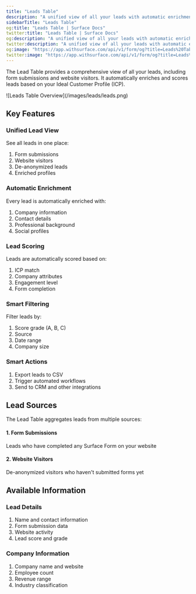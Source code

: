 ```yaml
---
title: "Leads Table"
description: "A unified view of all your leads with automatic enrichment and scoring"
sidebarTitle: "Leads Table"
og:title: "Leads Table | Surface Docs"
twitter:title: "Leads Table | Surface Docs"
og:description: "A unified view of all your leads with automatic enrichment and scoring"
twitter:description: "A unified view of all your leads with automatic enrichment and scoring"
og:image: "https://app.withsurface.com/api/v1/form/og?title=Leads%20Table"
twitter:image: "https://app.withsurface.com/api/v1/form/og?title=Leads%20Table"
---
```


The Lead Table provides a comprehensive view of all your leads, including form submissions and website visitors. It automatically enriches and scores leads based on your Ideal Customer Profile (ICP).

<Frame>
![Leads Table Overview](/images/leads/leads.png)
</Frame>

## Key Features

### Unified Lead View

See all leads in one place:

1. Form submissions
2. Website visitors
3. De-anonymized leads
4. Enriched profiles

### Automatic Enrichment

Every lead is automatically enriched with:

1. Company information
2. Contact details
3. Professional background
4. Social profiles

### Lead Scoring

Leads are automatically scored based on:

1. ICP match
2. Company attributes
3. Engagement level
4. Form completion

### Smart Filtering

Filter leads by:

1. Score grade (A, B, C)
2. Source
3. Date range
4. Company size

### Smart Actions

1. Export leads to CSV
2. Trigger automated workflows
3. Send to CRM and other integrations

## Lead Sources

The Lead Table aggregates leads from multiple sources:

#### 1. Form Submissions

Leads who have completed any Surface Form on your website

#### 2. Website Visitors

De-anonymized visitors who haven't submitted forms yet

## Available Information

### Lead Details

1. Name and contact information
2. Form submission data
3. Website activity
4. Lead score and grade

### Company Information

1. Company name and website
2. Employee count
3. Revenue range
4. Industry classification
